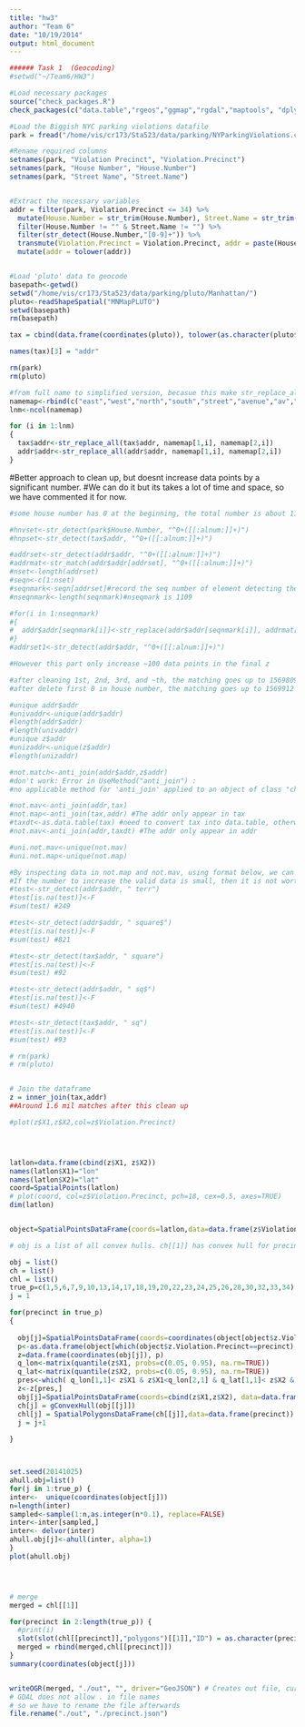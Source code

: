 ```yaml
---
title: "hw3"
author: "Team 6"
date: "10/19/2014"
output: html_document
---
```




```r
###### Task 1  (Geocoding)
#setwd("~/Team6/HW3")

#Load necessary packages
source("check_packages.R")
check_packages(c("data.table","rgeos","ggmap","rgdal","maptools", "dplyr","stringr","lubridate","alphahull"))

#Load the Biggish NYC parking violations datafile
park = fread("/home/vis/cr173/Sta523/data/parking/NYParkingViolations.csv",sep=",")

#Rename required columns
setnames(park, "Violation Precinct", "Violation.Precinct")
setnames(park, "House Number", "House.Number")
setnames(park, "Street Name", "Street.Name")


#Extract the necessary variables
addr = filter(park, Violation.Precinct <= 34) %>%
  mutate(House.Number = str_trim(House.Number), Street.Name = str_trim(Street.Name)) %>%
  filter(House.Number != "" & Street.Name != "") %>%
  filter(str_detect(House.Number,"[0-9]+")) %>%
  transmute(Violation.Precinct = Violation.Precinct, addr = paste(House.Number, Street.Name)) %>%
  mutate(addr = tolower(addr))


#Load 'pluto' data to geocode
basepath<-getwd()
setwd("/home/vis/cr173/Sta523/data/parking/pluto/Manhattan/")
pluto<-readShapeSpatial("MNMapPLUTO")
setwd(basepath)
rm(basepath)

tax = cbind(data.frame(coordinates(pluto)), tolower(as.character(pluto$Address)))

names(tax)[3] = "addr"

rm(park)
rm(pluto)

#from full name to simplified version, becasue this make str_replace_all much easier
namemap<-rbind(c("east","west","north","south","street","avenue","av","avee","road","drive","terrace"," terr","brdway","broadway","boulavard","blvd","place","1st","2nd","3rd","th "), c("e","w","n","s","st","ave","ave","ave","rd","dr","ter"," ter","bway","bway","bl","bl","pl","1","2","3"," "))
lnm<-ncol(namemap)

for (i in 1:lnm)
{
  tax$addr<-str_replace_all(tax$addr, namemap[1,i], namemap[2,i])
  addr$addr<-str_replace_all(addr$addr, namemap[1,i], namemap[2,i])
}


```
#Better approach to clean up, but doesnt increase data points by a significant number. 
#We can do it but its takes a lot of time and space, so we have commented it for now.
```r
#some house number has 0 at the beginning, the total number is about 1100

#hnvset<-str_detect(park$House.Number, "^0+([[:alnum:]]+)")
#hnpset<-str_detect(tax$addr, "^0+([[:alnum:]]+)")

#addrset<-str_detect(addr$addr, "^0+([[:alnum:]]+)")
#addrmat<-str_match(addr$addr[addrset], "^0+([[:alnum:]]+)")
#nset<-length(addrset)
#seqn<-c(1:nset)
#seqnmark<-seqn[addrset]#record the seq number of element detecting the pattern with first 0
#nseqnmark<-length(seqnmark)#nseqmark is 1109

#for(i in 1:nseqnmark)
#{
#  addr$addr[seqnmark[i]]<-str_replace(addr$addr[seqnmark[i]], addrmat[i,1], addrmat[i,2])
#}
#addrset1<-str_detect(addr$addr, "^0+([[:alnum:]]+)")

#However this part only increase ~100 data points in the final z

#after cleaning 1st, 2nd, 3rd, and ~th, the matching goes up to 1569809
#after delete first 0 in house number, the matching goes up to 1569912

#unique addr$addr
#univaddr<-unique(addr$addr)
#length(addr$addr)
#length(univaddr)
#unique z$addr
#unizaddr<-unique(z$addr)
#length(unizaddr)

#not.match<-anti_join(addr$addr,z$addr)
#don't work: Error in UseMethod("anti_join") : 
#no applicable method for 'anti_join' applied to an object of class "character"

#not.mav<-anti_join(addr,tax)
#not.map<-anti_join(tax,addr) #The addr only appear in tax
#taxdt<-as.data.table(tax) #need to convert tax into data.table, otherwise would report error
#not.mav<-anti_join(addr,taxdt) #The addr only appear in addr

#uni.not.mav<-unique(not.mav)
#uni.not.map<-unique(not.map)

#By inspecting data in not.map and not.mav, using format below, we can find how many data can be changed with each modification
#If the number to increase the valid data is small, then it is not worthy to loop over all of data once
#test<-str_detect(addr$addr, " terr")
#test[is.na(test)]<-F
#sum(test) #249

#test<-str_detect(addr$addr, " square$")
#test[is.na(test)]<-F
#sum(test) #821

#test<-str_detect(tax$addr, " square")
#test[is.na(test)]<-F
#sum(test) #92

#test<-str_detect(addr$addr, " sq$")
#test[is.na(test)]<-F
#sum(test) #4940

#test<-str_detect(tax$addr, " sq")
#test[is.na(test)]<-F
#sum(test) #93

# rm(park)
# rm(pluto)


# Join the dataframe
z = inner_join(tax,addr)
##Around 1.6 mil matches after this clean up

#plot(z$X1,z$X2,col=z$Violation.Precinct)




latlon=data.frame(cbind(z$X1, z$X2))
names(latlon$X1)="lon"
names(latlon$X2)="lat"
coord=SpatialPoints(latlon)
# plot(coord, col=z$Violation.Precinct, pch=18, cex=0.5, axes=TRUE)
dim(latlon)


object=SpatialPointsDataFrame(coords=latlon,data=data.frame(z$Violation.Precinct))

# obj is a list of all convex hulls. ch[[1]] has convex hull for precinct number 0, ch[[2]] for precinct 1 till ch[[35]] for precinct 34.

obj = list()
ch = list()
chl = list()
true_p=c(1,5,6,7,9,10,13,14,17,18,19,20,22,23,24,25,26,28,30,32,33,34)
j = 1

for(precinct in true_p)
{
  
  obj[j]=SpatialPointsDataFrame(coords=coordinates(object[object$z.Violation.Precinct==precinct,]),data=data.frame(object[object$z.Violation.Precinct==precinct,]$z.Violation.Precinct))
  p<-as.data.frame(object[which(object$z.Violation.Precinct==precinct),])
  z=data.frame(coordinates(obj[j]), p)
  q_lon<-matrix(quantile(z$X1, probs=c(0.05, 0.95), na.rm=TRUE))
  q_lat<-matrix(quantile(z$X2, probs=c(0.05, 0.95), na.rm=TRUE))
  pres<-which( q_lon[1,1]< z$X1 & z$X1<q_lon[2,1] & q_lat[1,1]< z$X2 & z$X2<q_lat[2,1])
  z<-z[pres,] 
  obj[j]=SpatialPointsDataFrame(coords=cbind(z$X1,z$X2), data=data.frame(z$z.Violation.Precinct)) 
  ch[j] = gConvexHull(obj[[j]])
  chl[j] = SpatialPolygonsDataFrame(ch[[j]],data=data.frame(precinct)) 
  j = j+1
  
}



set.seed(20141025)
ahull.obj=list()
for(j in 1:true_p) {
inter<-  unique(coordinates(object[j]))
n=length(inter)
sampled<-sample(1:n,as.integer(n*0.1), replace=FALSE)
inter<-inter[sampled,]
inter<- delvor(inter)
ahull.obj[j]<-ahull(inter, alpha=1)
}
plot(ahull.obj)




# merge
merged = chl[[1]]

for(precinct in 2:length(true_p)) {
  #print(i)
  slot(slot(chl[[precinct]],"polygons")[[1]],"ID") = as.character(precinct)
  merged = rbind(merged,chl[[precinct]])
}
summary(coordinates(object[j]))


writeOGR(merged, "./out", "", driver="GeoJSON") # Creates out file, current version of 
# GDAL does not allow . in file names 
# so we have to rename the file afterwards
file.rename("./out", "./precinct.json")




```
